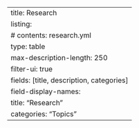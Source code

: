 ---
title: Research
listing:
    # contents: research.yml
    type: table
    max-description-length: 250
    filter-ui: true
    fields: [title, description, categories]
    field-display-names:
        title: "Research"
        categories: "Topics"
---